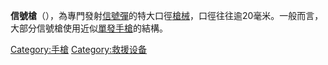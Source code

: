 {{expand|time=2018-10-06T04:44:53+00:00}}
{{unreferenced|time=2018-10-06T04:44:53+00:00}}
'''信號槍'''（{{lang-en|flare gun}}），為專門發射[[發焰筒|信號彈]]的特大口徑[[槍械|槍械]]，口徑往往逾20毫米。一般而言，大部分信號槍使用近似[[單發手槍|單發手槍]]的結構。
[[Category:手槍|Category:手槍]]
[[Category:救援设备|Category:救援设备]]